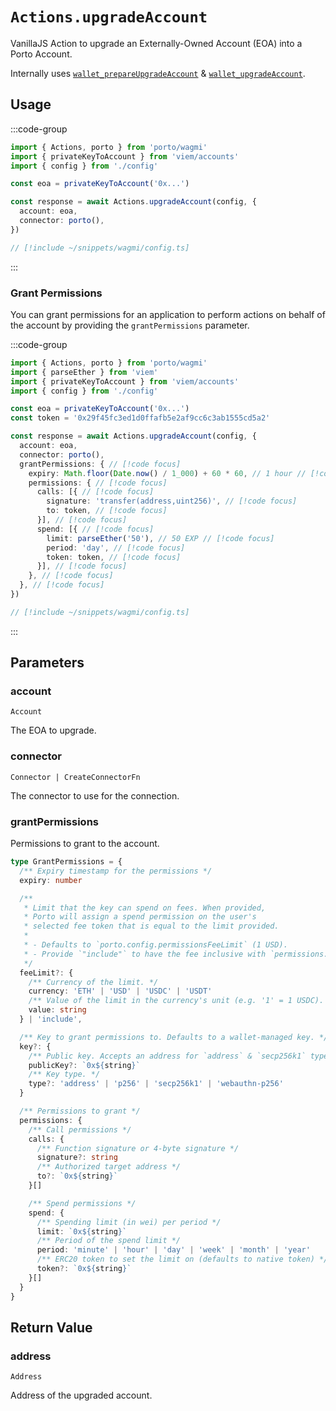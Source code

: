# `Actions.upgradeAccount`

VanillaJS Action to upgrade an Externally-Owned Account (EOA) into a Porto Account.

Internally uses [`wallet_prepareUpgradeAccount`](/sdk/rpc/wallet_prepareUpgradeAccount) & [`wallet_upgradeAccount`](/sdk/rpc/wallet_upgradeAccount).

## Usage

:::code-group

```ts twoslash [example.ts]
import { Actions, porto } from 'porto/wagmi'
import { privateKeyToAccount } from 'viem/accounts'
import { config } from './config'

const eoa = privateKeyToAccount('0x...')

const response = await Actions.upgradeAccount(config, {
  account: eoa,
  connector: porto(),
})
```

```ts twoslash [config.ts] filename="config.ts"
// [!include ~/snippets/wagmi/config.ts]
```

:::

### Grant Permissions

You can grant permissions for an application to perform actions on behalf of the account by providing the `grantPermissions` parameter.

:::code-group

```ts twoslash [example.ts]
import { Actions, porto } from 'porto/wagmi'
import { parseEther } from 'viem'
import { privateKeyToAccount } from 'viem/accounts'
import { config } from './config'

const eoa = privateKeyToAccount('0x...')
const token = '0x29f45fc3ed1d0ffafb5e2af9cc6c3ab1555cd5a2'

const response = await Actions.upgradeAccount(config, {
  account: eoa,
  connector: porto(),
  grantPermissions: { // [!code focus]
    expiry: Math.floor(Date.now() / 1_000) + 60 * 60, // 1 hour // [!code focus]
    permissions: { // [!code focus]
      calls: [{ // [!code focus]
        signature: 'transfer(address,uint256)', // [!code focus]
        to: token, // [!code focus]
      }], // [!code focus]
      spend: [{ // [!code focus]
        limit: parseEther('50'), // 50 EXP // [!code focus]
        period: 'day', // [!code focus]
        token: token, // [!code focus]
      }], // [!code focus]
    }, // [!code focus]
  }, // [!code focus]
})
```

```ts twoslash [config.ts] filename="config.ts"
// [!include ~/snippets/wagmi/config.ts]
```

:::

## Parameters

### account

`Account`

The EOA to upgrade.

### connector

`Connector | CreateConnectorFn`

The connector to use for the connection.

### grantPermissions

Permissions to grant to the account.

```ts
type GrantPermissions = {
  /** Expiry timestamp for the permissions */
  expiry: number

  /** 
   * Limit that the key can spend on fees. When provided,
   * Porto will assign a spend permission on the user's
   * selected fee token that is equal to the limit provided.
   * 
   * - Defaults to `porto.config.permissionsFeeLimit` (1 USD).
   * - Provide `"include"` to have the fee inclusive with `permissions.spend`.
   */
  feeLimit?: {
    /** Currency of the limit. */
    currency: 'ETH' | 'USD' | 'USDC' | 'USDT'
    /** Value of the limit in the currency's unit (e.g. '1' = 1 USDC). */
    value: string
  } | 'include',

  /** Key to grant permissions to. Defaults to a wallet-managed key. */
  key?: {
    /** Public key. Accepts an address for `address` & `secp256k1` types. */
    publicKey?: `0x${string}`
    /** Key type. */
    type?: 'address' | 'p256' | 'secp256k1' | 'webauthn-p256'
  }

  /** Permissions to grant */
  permissions: {
    /** Call permissions */
    calls: {
      /** Function signature or 4-byte signature */
      signature?: string
      /** Authorized target address */
      to?: `0x${string}`
    }[]

    /** Spend permissions */
    spend: {
      /** Spending limit (in wei) per period */
      limit: `0x${string}`
      /** Period of the spend limit */
      period: 'minute' | 'hour' | 'day' | 'week' | 'month' | 'year'
      /** ERC20 token to set the limit on (defaults to native token) */
      token?: `0x${string}`
    }[]
  }
}
```

## Return Value

### address

`Address`

Address of the upgraded account.
